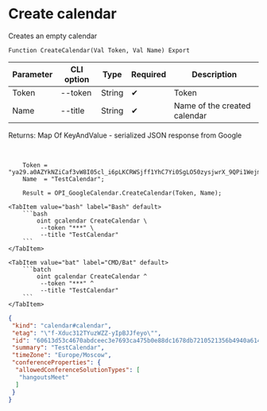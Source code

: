 ﻿---
sidebar_position: 1
description: Create calendar and other functions to work with Google Calendar in the Open Integration Package, a free open-source integration library for 1C:Enterprise 8, OneScript and CLI
keywords: [1C, 1С, 1С:Enterprise, 1С:Enterprise 8.3, API, Integration, Services, Exchange, OneScript, CLI, Google Calendar]
---


# Create calendar
 Creates an empty calendar



`Function CreateCalendar(Val Token, Val Name) Export`

  | Parameter | CLI option | Type | Required | Description |
  |-|-|-|-|-|
  | Token | --token | String | &#x2714; | Token |
  | Name | --title | String | &#x2714; | Name of the created calendar |

  
  Returns:  Map Of KeyAndValue - serialized JSON response from Google

<br/>




```bsl title="1C:Enterprise/OneScript code example"
    Token = "ya29.a0AZYkNZiCaf3vW8I05cl_i6pLKCRWSjff1YhC7Yi0SgLO50zysjwrX_9QPi1WejmqgGdFjcbaOJKsPO3tvT7gB712mg1gxgxiL1pCUVthx...";
    Name  = "TestCalendar";

    Result = OPI_GoogleCalendar.CreateCalendar(Token, Name);
```
 

 <Tabs>
  
    <TabItem value="bash" label="Bash" default>
        ```bash
            oint gcalendar CreateCalendar \
             --token "***" \
             --title "TestCalendar"
        ```
    </TabItem>
  
    <TabItem value="bat" label="CMD/Bat" default>
        ```batch
            oint gcalendar CreateCalendar ^
             --token "***" ^
             --title "TestCalendar"
        ```
    </TabItem>
</Tabs>


```json title="Result"
{
 "kind": "calendar#calendar",
 "etag": "\"f-Xduc312TYuzWZZ-yIpBJJfeyo\"",
 "id": "60613d53c4670abdceec3e7693ca475b0e88dc1678db7210521356b4940a6148@group.calendar.google.com",
 "summary": "TestCalendar",
 "timeZone": "Europe/Moscow",
 "conferenceProperties": {
  "allowedConferenceSolutionTypes": [
   "hangoutsMeet"
  ]
 }
}
```
